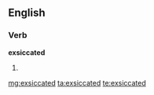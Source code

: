 ==English==

===Verb===
'''exsiccated'''

# {{past of|[[exsiccate]]}}

[[mg:exsiccated]]
[[ta:exsiccated]]
[[te:exsiccated]]